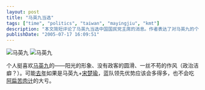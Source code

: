 ```yaml
---
layout: post
title: "马英九当选"
tags: ["time", "politics", "taiwan", "mayingjiu", "kmt"]
description: "本文简短评论了马英九当选中国国民党主席的消息。作者表达了对马英九的个人好感，欣赏他阳光的形象、不同于一般政客的直率以及一丝不苟的作风。文章还回顾了2004年台湾“总统“选举，猜测如果当时是马英九搭配宋楚瑜参选，蓝营可能不会被陈水扁的“319枪击事件”所影响，而能取得更大优势。"
publishDate: "2005-07-17 16:09:51"
---
```


![马英九](https://farm1.staticflickr.com/22/26500169_acd8eb1a68_m.jpg) ![马英九](https://farm1.staticflickr.com/21/26562984_1e56ee7616_o.jpg)

个人挺喜欢[马英九](http://zh.wikipedia.org/wiki/%E9%A9%AC%E8%8B%B1%E4%B9%9D)的——阳光的形象、没有政客的圆滑、一丝不苟的作风（政治洁癖？）。可能[去年](http://zh.wikipedia.org/wiki/2004%E5%B9%B4%E4%B8%AD%E8%8F%AF%E6%B0%91%E5%9C%8B%E7%B8%BD%E7%B5%B1%E5%A4%A7%E9%81%B8)如果是马英九+[宋楚瑜](http://zh.wikipedia.org/wiki/%E5%AE%8B%E6%A5%9A%E7%91%9C)，蓝队领先优势应该会多得多，也不会吃[阿扁](http://zh.wikipedia.org/wiki/%E9%99%B3%E6%B0%B4%E6%89%81)[苦肉计](http://zh.wikipedia.org/wiki/%E4%B8%89%E4%B8%80%E4%B9%9D%E6%A7%8D%E6%93%8A%E4%BA%8B%E4%BB%B6)的大亏。
